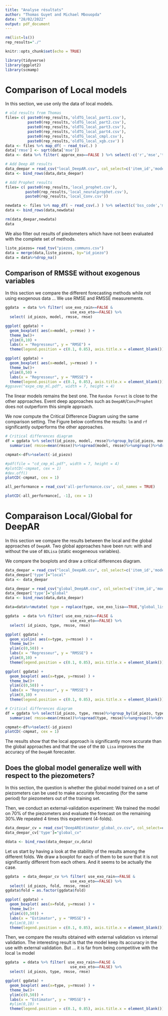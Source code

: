 ```yaml
---
title: "Analyse résultats"
author: "Thomas Guyet and Michael Mbouopda"
date: "28/02/2022"
output: pdf_document
---
```


```r
rm(list=ls())
rep_results="./"
```

```r
knitr::opts_chunk$set(echo = TRUE)

library(tidyverse)
library(ggplot2)
library(scmamp)
```

# Comparison of Local models

In this section, we use only the data of local models.

```r

# old results from Thomas
files= c( paste0(rep_results,'oldTG_local_part1.csv'), 
          paste0(rep_results,'oldTG_local_part2.csv'),
          paste0(rep_results,'oldTG_local_part3.csv'),
          paste0(rep_results,'oldTG_local_part4.csv'),
          paste0(rep_results,'oldTG_local_cmpl.csv'),
          paste0(rep_results,'oldTG_local_xgb.csv') )
data <- files %>% map_df( ~ read_tsv(.) )
data['rmse'] <- sqrt(data['mse'])
data <- data %>% filter( approx_exo==FALSE ) %>% select(-c('r','mse','type','use_exo_bdlisa', 'approx_exo'))%>%rename(model = id_method_ML)

# Add Deep AR results
data_deepar = read_csv("local_DeepAR.csv", col_select=c('item_id','model','rmse','rmsse','use_exo_evo', 'use_exo_rain'))%>%rename( id_piezo=item_id, use_exo_eto=use_exo_evo )
data <- bind_rows(data,data_deepar)

# Add Prophet results
files= c( paste0(rep_results,'local_prophet.csv'), 
         paste0(rep_results,'local_neuralprophet.csv'),
         paste0(rep_results,'local_Conv.csv'))

newdata <- files %>% map_df( ~ read_csv(.) ) %>% select(c('bss_code','model','rmse_test','rmsse_test','use_exo_evo', 'use_exo_rain'))%>%rename( rmse=rmse_test, rmsse=rmsse_test, id_piezo=bss_code, use_exo_eto=use_exo_evo )
data <- bind_rows(data,newdata)

rm(data_deepar,newdata)
data
```

We also filter out results of piedometers which have not been evaluated with the complete set of methods.

```r

liste_piezos= read_tsv("piezos_communs.csv")
data = merge(data,liste_piezos, by="id_piezo")
data = data%>%drop_na()
```

## Comparison of RMSSE without exogenous variables

In this section we compare the different forecasting methods while not using exogenous data ... We use RMSE and RMSSE measurements.

```r
ggdata  = data %>% filter( use_exo_rain==FALSE &  
                             use_exo_eto==FALSE) %>% 
  select( id_piezo, model, rmsse, rmse)

ggplot( ggdata) +
  geom_boxplot( aes(x=model, y=rmse) ) +
  theme_bw()+
  ylim(0,10) +
  labs(x = "Regresseur", y = "RMSE") +
  theme(legend.position = c(0.1, 0.85), axis.title.x = element_blank())

ggplot( ggdata) +
  geom_boxplot( aes(x=model, y=rmsse) ) +
  theme_bw()+
  ylim(0,50) +
  labs(x = "Regresseur", y = "RMSSE") +
  theme(legend.position = c(0.1, 0.85), axis.title.x = element_blank())
#ggsave("expe_cmp_ml.pdf", width = 7, height = 4)
```

The linear models remains the best one. The `Random Forest` is close to the other approaches. Event deep approaches such as `DeepAR`/`Conv`/`Prophet` does not outperform this simple approach.

We now compute the Critical Difference Diagram using the same comparison setting. The Figure below confirms the results: `lm` and `rf` significantly outperforms the other approaches.

```r

# Critical differences diagram
df = ggdata %>% select(id_piezo, model, rmsse)%>%group_by(id_piezo, model)%>%
  summarise( rmsse=mean(rmsse))%>%spread(model, rmsse)%>%ungroup()%>%drop_na()

cmpmat<-df%>%select(-id_piezo)

#pdf(file = "cd_cmp_ml.pdf", width = 7, height = 4)
#plotCD(-cmpmat, cex = 1)
#dev.off()
plotCD(-cmpmat, cex = 1)
```

```r
all_performance = read_csv('all-performance.csv', col_names = TRUE)

plotCD(-all_performance[, -1], cex = 1)
```

# Comparaison Local/Global for DeepAR

In this section we compare the results between the local and the global approaches of `DeepAR`. Two global approaches have been run: with and without the use of `BDLisa` (static exogeneous variables).

We compare the boxplots and draw a critical differences diagram.

```r
data_deepar = read_csv("local_DeepAR.csv", col_select=c('item_id','model','rmse','rmsse','use_exo_evo', 'use_exo_rain'))%>%rename( id_piezo=item_id, use_exo_eto=use_exo_evo )
data_deepar['type']="local"
data <- data_deepar

data_deepar = read_csv("global_DeepAR.csv", col_select=c('item_id','model','rmse','rmsse','use_exo_evo', 'use_exo_rain', 'use_exo_lisa'))%>%rename( id_piezo=item_id, use_exo_eto=use_exo_evo )
data_deepar['type']="global"
data <- bind_rows(data,data_deepar)

data=data%>%mutate( type = replace(type, use_exo_lisa==TRUE,"global_lisa"))
```

```r
ggdata  = data %>% filter( use_exo_rain==FALSE &
                             use_exo_eto==FALSE) %>% 
  select( id_piezo, type, rmsse, rmse)

ggplot( ggdata) +
  geom_violin( aes(x=type, y=rmsse) ) +
  theme_bw()+
  ylim(c(0,50)) +
  labs(x = "Regresseur", y = "RMSSE") +
  ylim(0,10) +
  theme(legend.position = c(0.1, 0.85), axis.title.x = element_blank())

ggplot( ggdata) +
  geom_boxplot( aes(x=type, y=rmsse) ) +
  theme_bw()+
  ylim(c(0,50)) +
  labs(x = "Regresseur", y = "RMSSE") +
  ylim(0,10) +
  theme(legend.position = c(0.1, 0.85), axis.title.x = element_blank())
```

```r

# Critical differences diagram
df = ggdata %>% select(id_piezo, type, rmsse)%>%group_by(id_piezo, type)%>%
  summarise( rmsse=mean(rmsse))%>%spread(type, rmsse)%>%ungroup()%>%drop_na()

cmpmat<-df%>%select(-id_piezo)
plotCD(-cmpmat, cex = 1)
```

The results show that the local approach is significantly more accurate than the global approaches and that the use of the `BD Lisa` improves the accuracy of the `DeepAR` forecaster.

## Does the global model generalize well with respect to the piezometers?

In this section, the question is whether the global model trained on a set of piezometers can be used to make accurate forecasting (for the same period) for piezometers out of the training set.

Then, we conduct an external-validation experiment: We trained the model on 70% of the piezometers and evaluate the forecast on the remaining 30%.We repeated 4 times this experiment (4-folds).

```r
data_deepar_cv = read_csv("DeepAREstimator_global_cv.csv", col_select=c('item_id','model','rmse','rmsse','use_exo_evo', 'use_exo_rain','fold'))%>%rename( id_piezo=item_id, use_exo_eto=use_exo_evo )
data_deepar_cv['type']="global_cv"

ddata <- bind_rows(data_deepar_cv,data)

```

Let us start by having a look at the stability of the results among the different folds. We draw a boxplot for each of them to be sure that it is not significantly different from each others. And it seems to be actually the case.

```r
ggdata  = data_deepar_cv %>% filter( use_exo_rain==FALSE &
                             use_exo_eto==FALSE) %>% 
  select( id_piezo, fold, rmsse, rmse)
ggdata$fold = as.factor(ggdata$fold)

ggplot( ggdata) +
  geom_boxplot( aes(x=fold, y=rmsse) ) +
  theme_bw()+
  ylim(c(0,50)) +
  labs(x = "Estimator", y = "RMSSE") +
  #ylim(0,10) +
  theme(legend.position = c(0.1, 0.85), axis.title.x = element_blank())
```

Then, we compare the results obtained with external validation vs internal validation. The interesting result is that the model keep its accuracy in the use with external validation. But ... it is far from being competitive with the local `lm` model

```r
ggdata  = ddata %>% filter( use_exo_rain==FALSE &
                             use_exo_eto==FALSE) %>% 
  select( id_piezo, type, rmsse, rmse)

ggplot( ggdata) +
  geom_boxplot( aes(x=type, y=rmsse) ) +
  theme_bw()+
  ylim(c(0,50)) +
  labs(x = "Estimator", y = "RMSSE") +
  #ylim(0,10) +
  theme(legend.position = c(0.1, 0.85), axis.title.x = element_blank())
```
